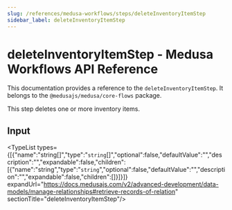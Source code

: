 ```yaml
---
slug: /references/medusa-workflows/steps/deleteInventoryItemStep
sidebar_label: deleteInventoryItemStep
---
```



# deleteInventoryItemStep - Medusa Workflows API Reference

This documentation provides a reference to the `deleteInventoryItemStep`. It belongs to the `@medusajs/medusa/core-flows` package.

This step deletes one or more inventory items.

## Input

<TypeList types={[{"name":"string[]","type":"`string`[]","optional":false,"defaultValue":"","description":"","expandable":false,"children":[{"name":"string","type":"`string`","optional":false,"defaultValue":"","description":"","expandable":false,"children":[]}]}]} expandUrl="https://docs.medusajs.com/v2/advanced-development/data-models/manage-relationships#retrieve-records-of-relation" sectionTitle="deleteInventoryItemStep"/>
